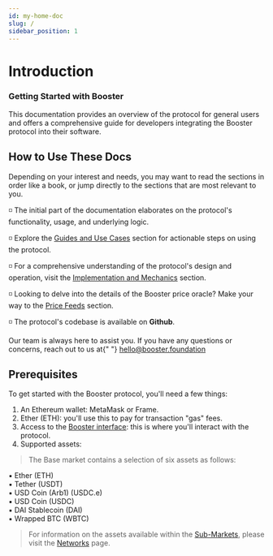 ```yaml
---
id: my-home-doc
slug: /
sidebar_position: 1
---
```


# Introduction

### <span className="lightgrey">Getting Started with Booster</span>

This documentation provides an overview of the protocol for general users and offers a comprehensive guide for developers integrating the Booster protocol into their software.

## How to Use These Docs

Depending on your interest and needs, you may want to read the sections in order like a book, or jump directly to the sections that are most relevant to you.

◽️ The initial part of the documentation elaborates on the protocol's functionality, usage, and underlying logic.

◽️ Explore the [Guides and Use Cases](https://docs.booster.foundation/category/guides-and-use-cases) section for actionable steps on using the protocol.

◽️ For a comprehensive understanding of the protocol's design and operation, visit the [Implementation and Mechanics](https://docs.booster.foundation/category/implementation-and-mechanics) section.

◽️ Looking to delve into the details of the Booster price oracle? Make your way to the [Price Feeds](https://docs.booster.foundation/implementation-and-mechanics/price-feeds) section.

◽️ The protocol's codebase is available on **Github**.

<p className="highlightBlock">
  Our team is always here to assist you. If you have any questions or concerns, reach out to us at{" "}
  <a href="mailto:hello@booster.foundation">hello@booster.foundation</a>
</p>

## Prerequisites

To get started with the Booster protocol, you'll need a few things:

1. An Ethereum wallet: MetaMask or Frame.
2. Ether (ETH): you'll use this to pay for transaction "gas" fees.
3. Access to the [Booster interface](https://arb.booster.foundation/): this is where you'll interact with the protocol.
4. Supported assets:  

  > The Base market contains a selection of six assets as follows:   

   ▪️ Ether (ETH)   
   ▪️ Tether (USDT)   
   ▪️ USD Coin (Arb1) (USDC.e)   
   ▪️ USD Coin (USDC)   
   ▪️ DAI Stablecoin (DAI)   
   ▪️ Wrapped BTC (WBTC)   

  > For information on the assets available within the [Sub-Markets](https://docs.booster.foundation/implementation-and-mechanics/markets-structure), please visit the [Networks](https://docs.booster.foundation/implementation-and-mechanics/networks) page.



